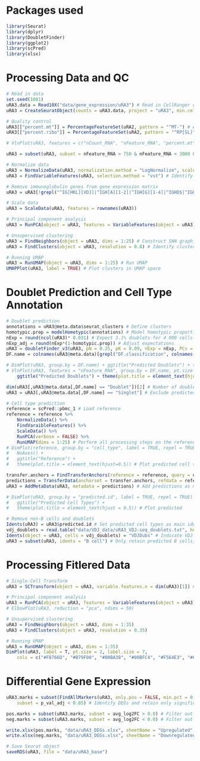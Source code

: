 # Packages used
```r
library(Seurat)
library(dplyr)
library(DoubletFinder)
library(ggplot2)
library(scPred)
library(xlsx)
```

# Processing Data and QC
```r
# Read in data
set.seed(1001)
uRA3.data = Read10X("data/gene_expression/uRA3") # Read in CellRanger output files
uRA3 = CreateSeuratObject(counts = uRA3.data, project = "uRA3", min.cells = 3, min.features = 200) # Create Seurat object

# Quality control
uRA3[["percent.mt"]] = PercentageFeatureSet(uRA2, pattern = "^MT-") # Add % mitochondrial genes expressed as metadata
uRA3[["percent.ribo"]] = PercentageFeatureSet(uRA2, pattern = "^RP[SL]") # Add % ribosomal genes expressed as metadata

# VlnPlot(uRA3, features = c("nCount_RNA", "nFeature_RNA", "percent.mt", "percent.ribo"), ncol = 2) # Plot relevant quality control metrics

uRA3 = subset(uRA3, subset = nFeature_RNA > 750 & nFeature_RNA < 3000 & percent.mt < 11 & percent.ribo >5) # Filter cells

# Normalize data
uRA3 = NormalizeData(uRA3, normalization.method = "LogNormalize", scale.factor = 10000) # Log-normalize the data
uRA3 = FindVariableFeatures(uRA3, selection.method = "vst") # Identify highly variable genes

# Remove immunoglobulin genes from gene expression matrix
uRA3 = uRA3[!grepl("^IG[HKL][VDJ]|^IGH[A][1-2]|^IGH[G][1-4]|^IGHD$|^IGHM$|^IGHE$|^IGKC$|^IGLC[1-7]|^AC233755.1$", rownames(uRA3)),] # See Sundell et al. (2022) for details. 

# Scale data
uRA3 = ScaleData(uRA3, features = rownames(uRA3))

# Principal component analysis
uRA3 = RunPCA(object = uRA3, features = VariableFeatures(object = uRA3))

# Unsupervised clustering
uRA3 = FindNeighbors(object = uRA3, dims = 1:25) # Construct SNN graph, using 25 PCs
uRA3 = FindClusters(object = uRA3, resolution = 0.8) # Identify clusters

# Running UMAP
uRA3 = RunUMAP(object = uRA3, dims = 1:25) # Run UMAP
UMAPPlot(uRA3, label = TRUE) # Plot clusters in UMAP space
```

# Doublet Prediction and Cell Type Annotation
```r
# Doublet prediction
annotations = uRA3@meta.data$seurat_clusters # Define clusters
homotypic.prop = modelHomotypic(annotations) # Model homotypic proportions
nExp = round(ncol(uRA3)* 0.031) # Expect 3.1% doublets for 4 000 cells
nExp_adj = round(nExp*(1-homotypic.prop)) # Adjust expectations
uRA3 = doubletFinder_v3(uRA3, pN = 0.25, pK = 0.09, nExp = nExp, PCs = 1:25) # Perform doublet prediction
DF.name = colnames(uRA3@meta.data)[grepl("DF.classification", colnames(uRA3@meta.data))]

# DimPlot(uRA3, group.by = DF.name) + ggtitle("Predicted Doublets") + theme(plot.title = element_text(hjust = 0.5)) # Plot predicted doublets
# VlnPlot(uRA3, features = "nFeature_RNA", group.by = DF.name, pt.size = 0.1) +
	ggtitle("Predicted Doublets") + theme(plot.title = element_text(hjust = 0.5)) # Plot number of detected genes in cells

dim(uRA3[,uRA3@meta.data[,DF.name] == "Doublet"])[2] # Number of doublets detected
uRA3 = uRA3[,uRA3@meta.data[,DF.name] == "Singlet"] # Exclude predicted doublets

# Cell type prediction
reference = scPred::pbmc_1 # Load reference
reference = reference %>% 
	NormalizeData() %>%
	FindVaraibleFeatures() %>%
	ScaleData() %>%
	RunPCA(verbose = FALSE) %>%
	RunUMAP(dims = 1:25) # Perform all processing steps on the reference data
# DimPlot(reference, group.by = "cell_type", label = TRUE, repel = TRUE) + 
#	NoAxes() + 
#	ggtitle("Reference") + 
#	theme(plot.title = element_text(hjust=0.5)) # Plot predicted cell types in reference in UMAP space

transfer.anchors = FindTransferAnchors(reference = reference, query = uRA3, dims = 1:25) # Identify transfer anchors
predictions = TransferData(anchorset = transfer.anchors, refdata = reference$cell_type, dims = 1:25) # Transfer predictions
uRA3 = AddMetaData(uRA3, metadata = predictions) # Add predictions as metadata

# DimPlot(uRA3, group.by = "predicted.id", label = TRUE, repel = TRUE) +
#	ggtitle("Predicted Cell Types") + 
#	theme(plot.title = element_text(hjust = 0.5)) # Plot predicted 

# Remove non-B cells and doublets
Idents(uRA3) = uRA3$predicted.id # Set predicted cell types as main identities
vdj_doublets = read.table("data/VDJ_data/uRA3_VDJ-seq_doublets.txt", header = FALSE, row.names = NULL) # Read in list of VDJ-seq doublets
Idents(object = uRA3, cells = vdj_doublets) = "VDJDubs" # Indicate VDJ-seq data doublets
uRA3 = subset(uRA3, idents = "B cell") # Only retain predicted B cells, and discard VDJ-seq doublets
```

# Processing Fitlered Data
```r
# Single-Cell Transform
uRA3 = SCTransform(object = uRA3, variable.features.n = dim(uRA3)[1]) # Due to high homegenity in the data (all memory B cells), all genes are retained as variable features

# Principal component analysis
uRA3 = RunPCA(object = uRA3, features = VariableFeatures(object = uRA3), assay = "SCT")
# ElbowPlot(uRA3, reduction = "pca", ndims = 50)

# Unsupervised clustering
uRA3 = FindNeighbors(object = uRA3, dims = 1:35)
uRA3 = FindClusters(object = uRA3, resolution = 0.35)

# Running UMAP
uRA3 = RunUMAP(object = uRA3, dims = 1:35)
DimPlot(uRA3, label = T, pt.size = 2, label.size = 7, 
	cols = c("#F8766D", "#B79F00", "#00BA38", "#00BFC4", "#F564E3", "#619CFF"))
```

# Differential Gene Expression
```r
uRA3.marks = subset(FindAllMarkers(uRA3, only.pos = FALSE, min.pct = 0.25),
	subset = p_val_adj < 0.05) # Identify DEGs and retain only significant DEGs 

pos.marks = subset(uRA3.marks, subset = avg_log2FC > 0.0) # Filter out upregulated DEGs
neg.marks = subset(uRA3.marks, subset = avg_log2FC < 0.0) # Filter out downregulated DEGs

write.xlsx(pos.marks, "data/uRA3_DEGs.xlsx", sheetName = "Upregulated", col.names = TRUE, row.names = FALSE)
write.xlsx(neg.marks, "data/uRA3_DEGs.xlsx", sheetName = "Downregulated", col.names = TRUE, row.names = FALSE, append = TRUE)

# Save Seurat object
saveRDS(uRA3, file = "data/uRA3_base")
```
